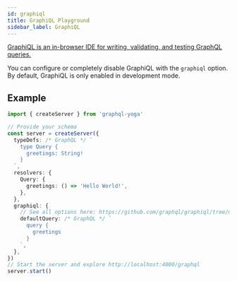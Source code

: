 ```yaml
---
id: graphiql
title: GraphiQL Playground
sidebar_label: GraphiQL
---
```


[GraphiQL is an in-browser IDE for writing, validating, and testing GraphQL queries.](https://github.com/graphql/graphiql)

You can configure or completely disable GraphiQL with the `graphiql` option. By default, GraphiQL is only enabled in development mode.

## Example

```ts
import { createServer } from 'graphql-yoga'

// Provide your schema
const server = createServer({
  typeDefs: /* GraphQL */ `
    type Query {
      greetings: String!
    }
  `,
  resolvers: {
    Query: {
      greetings: () => 'Hello World!',
    },
  },
  graphiql: {
    // See all options here: https://github.com/graphql/graphiql/tree/main/packages/graphiql
    defaultQuery: /* GraphQL */ `
      query {
        greetings
      }
    `,
  },
})
// Start the server and explore http://localhost:4000/graphql
server.start()
```
